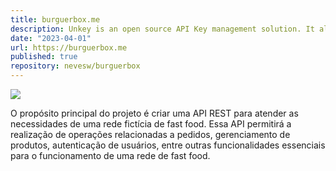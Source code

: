 ```yaml
---
title: burguerbox.me
description: Unkey is an open source API Key management solution. It allows you to create, manage and validate API Keys for your users. It’s built with security and speed in mind.
date: "2023-04-01"
url: https://burguerbox.me
published: true
repository: nevesw/burguerbox
---
```



[![](https://unkey.dev/images/landing/app.png)](https://planetfall.io)

O propósito principal do projeto é criar uma API REST para atender as necessidades de uma rede fictícia de fast food. Essa API permitirá a realização de operações relacionadas a pedidos, gerenciamento de produtos, autenticação de usuários, entre outras funcionalidades essenciais para o funcionamento de uma rede de fast food.
